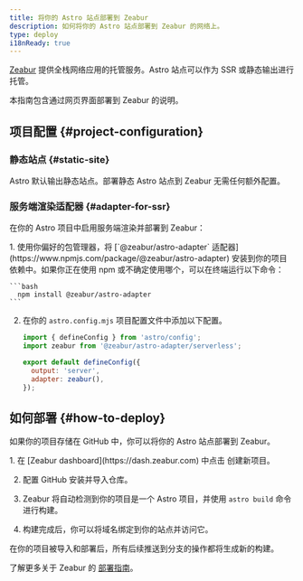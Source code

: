 ```yaml
---
title: 将你的 Astro 站点部署到 Zeabur
description: 如何将你的 Astro 站点部署到 Zeabur 的网络上。
type: deploy
i18nReady: true
---
```


[Zeabur](https://zeabur.com) 提供全栈网络应用的托管服务。Astro 站点可以作为 SSR 或静态输出进行托管。

本指南包含通过网页界面部署到 Zeabur 的说明。

## 项目配置 \{#project-configuration\}

### 静态站点 \{#static-site\}

Astro 默认输出静态站点。部署静态 Astro 站点到 Zeabur 无需任何额外配置。

### 服务端渲染适配器 \{#adapter-for-ssr\}

在你的 Astro 项目中启用服务端渲染并部署到 Zeabur：

<Steps>
1. 使用你偏好的包管理器，将 [`@zeabur/astro-adapter` 适配器](https://www.npmjs.com/package/@zeabur/astro-adapter) 安装到你的项目依赖中。如果你正在使用 npm 或不确定使用哪个，可以在终端运行以下命令：

    ```bash
      npm install @zeabur/astro-adapter
    ```

2. 在你的 `astro.config.mjs` 项目配置文件中添加以下配置。

    ```js title="astro.config.mjs" ins={2, 5-6}
    import { defineConfig } from 'astro/config';
    import zeabur from '@zeabur/astro-adapter/serverless';

    export default defineConfig({
      output: 'server',
      adapter: zeabur(),
    });
    ```
</Steps>

## 如何部署 \{#how-to-deploy\}

如果你的项目存储在 GitHub 中，你可以将你的 Astro 站点部署到 Zeabur。

<Steps>
1. 在 [Zeabur dashboard](https://dash.zeabur.com) 中点击 <kbd>创建新项目</kbd>。

2. 配置 GitHub 安装并导入仓库。

3. Zeabur 将自动检测到你的项目是一个 Astro 项目，并使用 `astro build` 命令进行构建。

4. 构建完成后，你可以将域名绑定到你的站点并访问它。
</Steps>

在你的项目被导入和部署后，所有后续推送到分支的操作都将生成新的构建。

了解更多关于 Zeabur 的 [部署指南](https://zeabur.com/docs/get-started/)。
